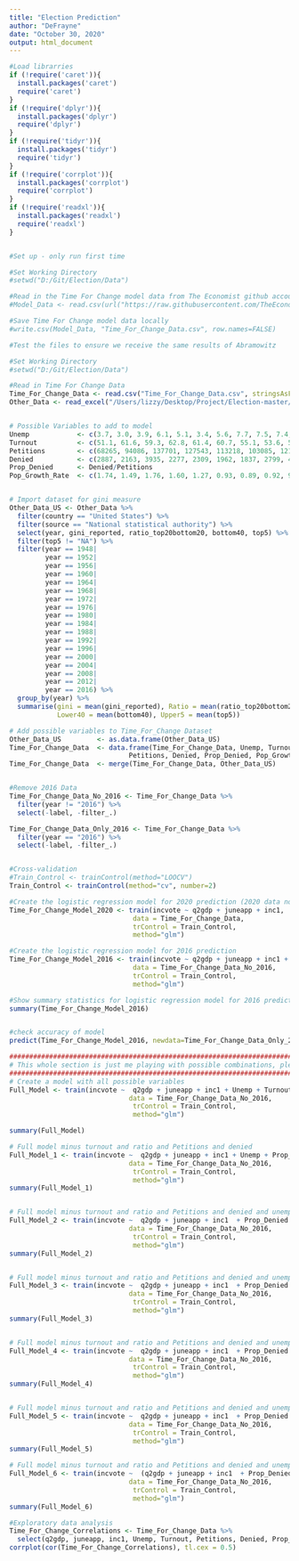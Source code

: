 ```yaml
---
title: "Election Prediction"
author: "DeFrayne"
date: "October 30, 2020"
output: html_document
---
```


```r
#Load librarries
if (!require('caret')){
  install.packages('caret')
  require('caret')
}
if (!require('dplyr')){
  install.packages('dplyr')
  require('dplyr')
}
if (!require('tidyr')){
  install.packages('tidyr')
  require('tidyr')
}
if (!require('corrplot')){
  install.packages('corrplot')
  require('corrplot')
}
if (!require('readxl')){
  install.packages('readxl')
  require('readxl')
}



```

```r
#Set up - only run first time

#Set Working Directory
#setwd("D:/Git/Election/Data")

#Read in the Time For Change model data from The Economist github account
#Model_Data <- read.csv(url("https://raw.githubusercontent.com/TheEconomist/us-potus-model/master/data/abramowitz_data.csv"))

#Save Time For Change model data locally
#write.csv(Model_Data, "Time_For_Change_Data.csv", row.names=FALSE)

```

```r
#Test the files to ensure we receive the same results of Abramowitz

#Set Working Directory
#setwd("D:/Git/Election/Data")

#Read in Time For Change Data
Time_For_Change_Data <- read.csv("Time_For_Change_Data.csv", stringsAsFactors=FALSE)
Other_Data <- read_excel("/Users/lizzy/Desktop/Project/Election-master/Data/WIID_06MAY2020.xlsx")


# Possible Variables to add to model
Unemp            <- c(3.7, 3.0, 3.9, 6.1, 5.1, 3.4, 5.6, 7.7, 7.5, 7.4, 5.4, 7.3, 5.2, 3.9, 5.5, 6.5, 7.8, 4.9)
Turnout          <- c(51.1, 61.6, 59.3, 62.8, 61.4, 60.7, 55.1, 53.6, 52.8, 53.3, 50.3, 55.2, 49.0, 50.5, 55.7, 57.1,                        53.8, 54.8)
Petitions        <- c(68265, 94086, 137701, 127543, 113218, 103085, 121883, 199152, 192230, 286440, 237752, 342238,                          1277403, 460916, 662796, 525786, 899162, 972151)
Denied           <- c(2887, 2163, 3935, 2277, 2309, 1962, 1837, 2799, 4370, 3373, 4304, 19293, 229842, 399670, 103339,                       121283, 65874, 86033)
Prop_Denied      <- Denied/Petitions
Pop_Growth_Rate  <- c(1.74, 1.49, 1.76, 1.60, 1.27, 0.93, 0.89, 0.92, 94, 0.94, 0.95, 0.96, 1.20, 1.14, 0.88, 0.96,                          0.79, 0.67)


# Import dataset for gini measure 
Other_Data_US <- Other_Data %>%
  filter(country == "United States") %>%
  filter(source == "National statistical authority") %>%
  select(year, gini_reported, ratio_top20bottom20, bottom40, top5) %>%
  filter(top5 != "NA") %>%
  filter(year == 1948|
         year == 1952|
         year == 1956|
         year == 1960|
         year == 1964|
         year == 1968|
         year == 1972|
         year == 1976|
         year == 1980|
         year == 1984|
         year == 1988|
         year == 1992|
         year == 1996|
         year == 2000|
         year == 2004|
         year == 2008|
         year == 2012|
         year == 2016) %>%
  group_by(year) %>%
  summarise(gini = mean(gini_reported), Ratio = mean(ratio_top20bottom20), 
            Lower40 = mean(bottom40), Upper5 = mean(top5))

# Add possible variables to Time_For_Change Dataset
Other_Data_US         <- as.data.frame(Other_Data_US)
Time_For_Change_Data  <- data.frame(Time_For_Change_Data, Unemp, Turnout, 
                              Petitions, Denied, Prop_Denied, Pop_Growth_Rate)
Time_For_Change_Data  <- merge(Time_For_Change_Data, Other_Data_US)


#Remove 2016 Data
Time_For_Change_Data_No_2016 <- Time_For_Change_Data %>%
  filter(year != "2016") %>%
  select(-label, -filter_.)

Time_For_Change_Data_Only_2016 <- Time_For_Change_Data %>%
  filter(year == "2016") %>%
  select(-label, -filter_.)


#Cross-validation
#Train_Control <- trainControl(method="LOOCV")
Train_Control <- trainControl(method="cv", number=2)

#Create the logistic regression model for 2020 prediction (2020 data not included yet)
Time_For_Change_Model_2020 <- train(incvote ~ q2gdp + juneapp + inc1,
                               data = Time_For_Change_Data,
                               trControl = Train_Control,
                               method="glm")

#Create the logistic regression model for 2016 prediction
Time_For_Change_Model_2016 <- train(incvote ~ q2gdp + juneapp + inc1 + Prop_Denied,
                               data = Time_For_Change_Data_No_2016,
                               trControl = Train_Control,
                               method="glm")

#Show summary statistics for logistic regression model for 2016 prediction 
summary(Time_For_Change_Model_2016)


#check accuracy of model 
predict(Time_For_Change_Model_2016, newdata=Time_For_Change_Data_Only_2016)

###################################################################################
# This whole section is just me playing with possible combinations, please ignore #
###################################################################################
# Create a model with all possible variables 
Full_Model <- train(incvote ~  q2gdp + juneapp + inc1 + Unemp + Turnout + Petitions + Denied + Prop_Denied + Pop_Growth_Rate + gini + Ratio + Lower40 + Upper5, 
                              data = Time_For_Change_Data_No_2016,
                               trControl = Train_Control,
                               method="glm")

summary(Full_Model)

# Full model minus turnout and ratio and Petitions and denied
Full_Model_1 <- train(incvote ~  q2gdp + juneapp + inc1 + Unemp + Prop_Denied + Pop_Growth_Rate + gini + Lower40 + Upper5, 
                              data = Time_For_Change_Data_No_2016,
                               trControl = Train_Control,
                               method="glm")
summary(Full_Model_1)


# Full model minus turnout and ratio and Petitions and denied and unemp
Full_Model_2 <- train(incvote ~  q2gdp + juneapp + inc1  + Prop_Denied + Pop_Growth_Rate + gini + Lower40 + Upper5, 
                              data = Time_For_Change_Data_No_2016,
                               trControl = Train_Control,
                               method="glm")
summary(Full_Model_2)


# Full model minus turnout and ratio and Petitions and denied and unemp and Population Growth Rate
Full_Model_3 <- train(incvote ~  q2gdp + juneapp + inc1  + Prop_Denied +  gini + Lower40 + Upper5, 
                              data = Time_For_Change_Data_No_2016,
                               trControl = Train_Control,
                               method="glm")
summary(Full_Model_3)


# Full model minus turnout and ratio and Petitions and denied and unemp and Population Growth Rate and Lower40
Full_Model_4 <- train(incvote ~  q2gdp + juneapp + inc1  + Prop_Denied +  gini  + Upper5, 
                              data = Time_For_Change_Data_No_2016,
                               trControl = Train_Control,
                               method="glm")
summary(Full_Model_4)


# Full model minus turnout and ratio and Petitions and denied and unemp and Population Growth Rate and Lower40 and gini
Full_Model_5 <- train(incvote ~  q2gdp + juneapp + inc1  + Prop_Denied   + Upper5, 
                              data = Time_For_Change_Data_No_2016,
                               trControl = Train_Control,
                               method="glm")
summary(Full_Model_5)

# Full model minus turnout and ratio and Petitions and denied and unemp and Population Growth Rate and Lower40 and giniand upper5 plus interaction terms
Full_Model_6 <- train(incvote ~  (q2gdp + juneapp + inc1  + Prop_Denied)^2, 
                              data = Time_For_Change_Data_No_2016,
                               trControl = Train_Control,
                               method="glm")
summary(Full_Model_6)

```


```r
#Exploratory data analysis
Time_For_Change_Correlations <- Time_For_Change_Data %>%
  select(q2gdp, juneapp, inc1, Unemp, Turnout, Petitions, Denied, Prop_Denied, Pop_Growth_Rate, gini, Ratio, Lower40, Upper5)
corrplot(cor(Time_For_Change_Correlations), tl.cex = 0.5)
```